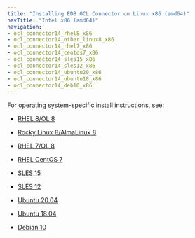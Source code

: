 ```yaml
---
title: "Installing EDB OCL Connector on Linux x86 (amd64)"
navTitle: "Intel x86 (amd64)"
navigation:
- ocl_connector14_rhel8_x86
- ocl_connector14_other_linux8_x86
- ocl_connector14_rhel7_x86
- ocl_connector14_centos7_x86
- ocl_connector14_sles15_x86
- ocl_connector14_sles12_x86
- ocl_connector14_ubuntu20_x86
- ocl_connector14_ubuntu18_x86
- ocl_connector14_deb10_x86
---
```


For operating system-specific install instructions, see:

  
  - [RHEL 8/OL 8](ocl_connector14_rhel8_x86)

  - [Rocky Linux 8/AlmaLinux 8](ocl_connector14_other_linux8_x86)
  - [RHEL 7/OL 8](ocl_connector14_rhel7_x86)
  - [RHEL CentOS 7](ocl_connector14_centos7_x86)
  - [SLES 15](ocl_connector14_sles15_x86)
  - [SLES 12](ocl_connector14_sles12_x86)
  - [Ubuntu 20.04](ocl_connector14_ubuntu20_x86)
  - [Ubuntu 18.04](ocl_connector14_ubuntu18_x86)
  - [Debian 10](ocl_connector14_deb10_x86)

